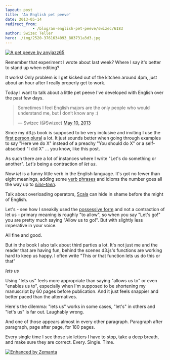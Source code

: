 ```yaml
---
layout: post
title: 'An English pet peeve'
date: 2013-05-14
redirect_from: 
            - /blog/an-english-pet-peeve/swizec/6183
author: Swizec Teller
hero: ./img/2520-3761634093_803731a3d3.jpg
---
```

[![A pet peeve by anyjazz65](./img/2520-3761634093_803731a3d3.jpg "A pet peeve by anyjazz65")](http://www.flickr.com/photos/49024304@N00/3761634093/sizes/m/in/photostream/)



Remember that experiment I wrote about last week? Where I say it's better to stand up when editing?



It works! Only problem is I get kicked out of the kitchen around 4pm, just about an hour after I really properly get to work.



Today I want to talk about a little pet peeve I've developed with English over the past few days.

> Sometimes I feel English majors are the only people who would understand me, but I don’t know any :(
>
>
>
> — Swizec (@Swizec) [May 10, 2013](https://twitter.com/Swizec/status/332973149178187776)

Since my d3.js book is supposed to be very inclusive and inviting I use the [first person plural](http://en.wikipedia.org/wiki/Grammatical_person "Grammatical person") a lot. It just sounds better when going through examples to say "Here we do X" instead of a preachy "You should do X" or a self-absorbed "I did X" ... you know, like this post.



As such there are a lot of instances where I write "Let's do something or another". _Let's_ being a contraction of _let us_.



Now _let_ is a funny little verb in the English language. It's got no fewer than eight meanings, adding some [verb phrases](http://en.wikipedia.org/wiki/Verb_phrase "Verb phrase") and idioms the number goes all the way up to [_nine-teen_](http://dictionary.reference.com/browse/let?r=75&src=ref&ch=dic).



Talk about overloading operators, [Scala](http://www.scala-lang.org/ "Scala (programming language)") can hide in shame before the might of English.



Let's - see how I sneakily used the [possessive form](http://en.wikipedia.org/wiki/Possessive "Possessive") and not a contraction of let us - primary meaning is roughly "to allow", so when you say "Let's go!" you are pretty much saying "Allow us to go!". But with slightly less imperative in your voice.



All fine and good.



But in the book I also talk about third parties a lot. It's not just me and the reader that are having fun, behind the scenes d3.js's functions are working hard to keep us happy. I often write "This or that function lets us do this or that"



_lets us_



Using "lets us" feels more appropriate than saying "allows us to" or even "enables us to", especially when I'm supposed to be shortening my manuscript by 60 pages before publication. And it just feels snappier and better paced than the alternatives.



Here's the dilemma: "lets us" works in some cases, "let's" in others and "let's us" is far out. Laughably wrong.



And one of those appears almost in every other paragraph. Paragraph after paragraph, page after page, for 180 pages.



Every single time I see those six letters I have to stop, take a deep breath, and make sure they are correct. Every. Single. Time.

[![Enhanced by Zemanta](http://img.zemanta.com/zemified_e.png?x-id=864e6d38-e99f-4db9-99ac-c63f63b65ab8)](http://www.zemanta.com/?px "Enhanced by Zemanta")